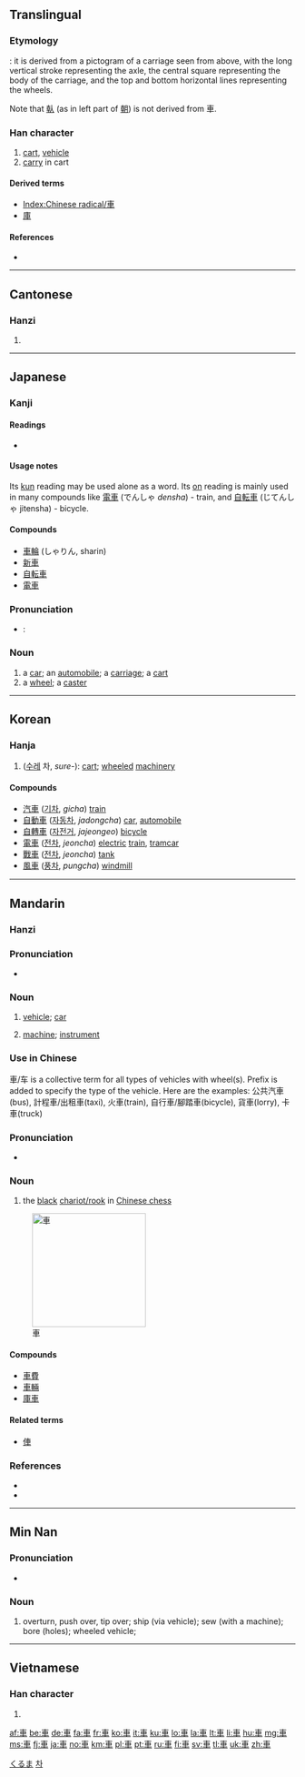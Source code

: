 {{also|车|倝}}
==Translingual==
{{stroke order|strokes=7}}
{{stroke order|type=animate}}
{{Hani-forms|[[车]]|車}}

===Etymology===
{{liushu|i}}: it is derived from a pictogram of a carriage seen from above, with the long vertical stroke representing the axle, the central square representing the body of the carriage, and the top and bottom horizontal lines representing the wheels.

Note that [[倝]] (as in left part of [[朝]]) is not derived from 車.

===Han character===
{{Han char|rn=159|rad=車|as=00|sn=7|four=5000<sub>6</sub>|canj=十田十 (JWJ)}}

# [[cart]], [[vehicle]]
# [[carry]] in cart

====Derived terms====
* [[Index:Chinese radical/車]]
* [[庫]]

====References====
* {{Han ref|kx=1239.010|dkj=38172|dj=1712.340|hdz=53511.010|uh=8ECA|ud=36554|bh=A8AE|bd=43182}}

----

==Cantonese==

===Hanzi===
{{yue-hanzi|jyut=|y=[[che1]], [[geui1]]|sim=车}}

# {{defn|lang=yue|sort=車00}}

----

==Japanese==

===Kanji===
{{ja-kanji|grade=1|rs=車00}}

====Readings====
* {{ja-readings|on=[[しゃ]] (sha), [[きょ]] (kyo)|kun=[[くるま]] (kuruma)}}

====Usage notes====
Its [[kun#Japanese|kun]] reading may be used alone as a word.  Its [[on#Japanese|on]] reading is mainly used in many compounds like [[電車]] (でんしゃ ''densha'') - train, and [[自転車]] (じてんしゃ jitensha) - bicycle.

====Compounds====
* [[車輪]] (しゃりん, sharin)
* [[新車]]
* [[自転車]]
* [[電車]]

===Pronunciation===
* {{ja-Common Accent}}: {{ja-accent-common|heiban|く|るま}}

===Noun===
{{ja-noun|k|hira=くるま|rom=kuruma|count=-台}}

# a [[car]]; an [[automobile]]; a [[carriage]]; a [[cart]]
# a [[wheel]]; a [[caster]]

[[Category:ja:Machines|くるま]]

----

==Korean==

===Hanja===
{{ko-hanja|hangeul=[[차]], [[거]]|eumhun=수레|rv=cha, geo|mr=ch'a, kŏ|y=cha, ke}}

# ([[수레]] 차, ''sure-''): [[cart]]; [[wheel]]ed [[machinery]]

====Compounds====
* [[汽車]] ([[기차]], ''gicha'') [[train]]
* [[自動車]] ([[자동차]], ''jadongcha'') [[car]], [[automobile]]
* [[自轉車]] ([[자전거]], ''jajeongeo'') [[bicycle]]
* [[電車]] ([[전차]], ''jeoncha'') [[electric]] [[train]], [[tramcar]]
* [[戰車]] ([[전차]], ''jeoncha'') [[tank]]
* [[風車]] ([[풍차]], ''pungcha'') [[windmill]]

[[Category:Hanja readings|차]]

----

==Mandarin==

===Hanzi===
{{cmn-hanzi|sim=车|pin=[[chē]] ([[che1]])|wg=[[ch'e|ch'e<sup>1</sup>]]|y=[[che]]}}

===Pronunciation===
* {{IPA|[ tʂʰə˥˥ ]|lang=cmn}}

===Noun===
{{cmn-noun|t|pin=chē|pint=che1|tra=車|sim=车|rs=車00}}

# {{Beginning Mandarin|lang=cmn|sc=Hant|sort=車00}} [[vehicle]]; [[car]]
# {{Beginning Mandarin|lang=cmn|sc=Hant|sort=車00}} [[machine]]; [[instrument]]

===Use in Chinese===
{{rfc-header|Use in Chinese|lang=cmn}}
車/车 is a collective term for all types of vehicles with wheel(s). Prefix is added to specify the type of the vehicle. Here are the examples:
公共汽車(bus), 計程車/出租車(taxi), 火車(train), 自行車/腳踏車(bicycle), 貨車(lorry), 卡車(truck)

===Pronunciation===
* {{IPA|[ tɕy˥˥ ]|lang=cmn}}

===Noun===
{{cmn-noun|t|pin=jū|pint=ju1|tra=車|sim=车|rs=車00}}

# the [[black]] [[w:Chinese_chess#Chariot.2FRook|chariot/rook]] in [[w:Xiangqi|Chinese chess]]

[[Image:Xiangqi Chariot.png|200px|thumb|right|車]]

====Compounds====
* [[車費]]
* [[車輛]]
* [[庫車]]

====Related terms====
* [[俥]]

===References===
* {{cite web|url=http://dict.revised.moe.edu.tw/index.html|title=車|work=Guoyu Cidian On-line Mandarin Dictionary</i> (國語辭典)|language=Mandarin|accessdate=2008-04-05}}
* {{reference-book | last =  | first =  | authorlink =  | coauthors =  | year = 2007 | title = [[w:Hanyu Da Cidian|Hanyu Da Cidian 3.0]] | language = Mandarin | publisher = [[w:Commercial Press|Commercial Press]] | location = [[Hong Kong]] | id = ISBN 9789620702778}}

----

==Min Nan==

===Pronunciation===
* {{IPA|[]|lang=nan}}

===Noun===
{{nan-noun|t|poj=chhia|pojt=chhia1|tra=車}}

# overturn, push over, tip over; ship (via vehicle); sew (with a machine); bore (holes); wheeled vehicle;

----

==Vietnamese==

===Han character===
{{vi-hantu|[[xa]], [[xe]], [[xơ]], [[se]], [[xế]]|rs=車00}}

# {{defn|lang=vi|sort=車00}}

[[af:車]]
[[be:車]]
[[de:車]]
[[fa:車]]
[[fr:車]]
[[ko:車]]
[[it:車]]
[[ku:車]]
[[lo:車]]
[[la:車]]
[[lt:車]]
[[li:車]]
[[hu:車]]
[[mg:車]]
[[ms:車]]
[[fj:車]]
[[ja:車]]
[[no:車]]
[[km:車]]
[[pl:車]]
[[pt:車]]
[[ru:車]]
[[fi:車]]
[[sv:車]]
[[tl:車]]
[[uk:車]]
[[zh:車]]